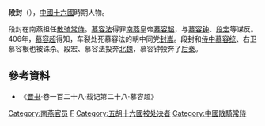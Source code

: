 '''段封'''（{{bd|4世纪||406年|catIdx=D}}），[[中國|中國]][[十六國|十六國]]時期人物。

段封在南燕担任[[散骑常侍|散骑常侍]]。[[慕容法|慕容法]]得罪[[南燕_(十六國)|南燕]]皇帝[[慕容超|慕容超]]，与[[慕容钟|慕容钟]]、[[段宏|段宏]]等谋反。406年，[[慕容超|慕容超]]得知，车裂处死慕容法的朝中同党[[封嵩|封嵩]]。段封和[[侍中|侍中]][[慕容统|慕容统]]、右卫慕容根也被诛杀。段宏、慕容法投奔[[北魏|北魏]]，慕容钟投奔了[[后秦|后秦]]。

== 參考資料 ==
*《[[晋书|晋书]]·卷一百二十八·载记第二十八·慕容超》

{{DEFAULTSORT:D}}

[[Category:南燕官员|Category:南燕官员]]
[[Category:段姓|F]]
[[Category:五胡十六國被处决者|Category:五胡十六國被处决者]]
[[Category:中國散騎常侍|Category:中國散騎常侍]]